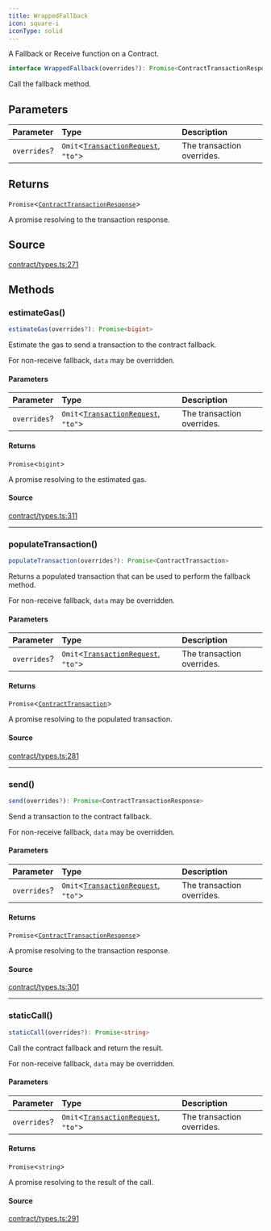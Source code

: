```yaml
---
title: WrappedFallback
icon: square-i
iconType: solid
---
```


A Fallback or Receive function on a Contract.

```ts
interface WrappedFallback(overrides?): Promise<ContractTransactionResponse>
```

Call the fallback method.

## Parameters

| Parameter | Type | Description |
| :------ | :------ | :------ |
| `overrides`? | `Omit`\<[`TransactionRequest`](/sdk/content/type-aliases/TransactionRequest), `"to"`\> | The transaction overrides. |

## Returns

`Promise`\<[`ContractTransactionResponse`](/sdk/content/classes/ContractTransactionResponse)\>

A promise resolving to the transaction response.

## Source

[contract/types.ts:271](https://github.com/dominant-strategies/quais.js/blob/34dd1c3fe474205b813976f3c7b5590c86d3fcd2/src/contract/types.ts#L271)

## Methods

### estimateGas()

```ts
estimateGas(overrides?): Promise<bigint>
```

Estimate the gas to send a transaction to the contract fallback.

For non-receive fallback, `data` may be overridden.

#### Parameters

| Parameter | Type | Description |
| :------ | :------ | :------ |
| `overrides`? | `Omit`\<[`TransactionRequest`](/sdk/content/type-aliases/TransactionRequest), `"to"`\> | The transaction overrides. |

#### Returns

`Promise`\<`bigint`\>

A promise resolving to the estimated gas.

#### Source

[contract/types.ts:311](https://github.com/dominant-strategies/quais.js/blob/34dd1c3fe474205b813976f3c7b5590c86d3fcd2/src/contract/types.ts#L311)

***

### populateTransaction()

```ts
populateTransaction(overrides?): Promise<ContractTransaction>
```

Returns a populated transaction that can be used to perform the fallback method.

For non-receive fallback, `data` may be overridden.

#### Parameters

| Parameter | Type | Description |
| :------ | :------ | :------ |
| `overrides`? | `Omit`\<[`TransactionRequest`](/sdk/content/type-aliases/TransactionRequest), `"to"`\> | The transaction overrides. |

#### Returns

`Promise`\<[`ContractTransaction`](/sdk/content/interfaces/ContractTransaction)\>

A promise resolving to the populated transaction.

#### Source

[contract/types.ts:281](https://github.com/dominant-strategies/quais.js/blob/34dd1c3fe474205b813976f3c7b5590c86d3fcd2/src/contract/types.ts#L281)

***

### send()

```ts
send(overrides?): Promise<ContractTransactionResponse>
```

Send a transaction to the contract fallback.

For non-receive fallback, `data` may be overridden.

#### Parameters

| Parameter | Type | Description |
| :------ | :------ | :------ |
| `overrides`? | `Omit`\<[`TransactionRequest`](/sdk/content/type-aliases/TransactionRequest), `"to"`\> | The transaction overrides. |

#### Returns

`Promise`\<[`ContractTransactionResponse`](/sdk/content/classes/ContractTransactionResponse)\>

A promise resolving to the transaction response.

#### Source

[contract/types.ts:301](https://github.com/dominant-strategies/quais.js/blob/34dd1c3fe474205b813976f3c7b5590c86d3fcd2/src/contract/types.ts#L301)

***

### staticCall()

```ts
staticCall(overrides?): Promise<string>
```

Call the contract fallback and return the result.

For non-receive fallback, `data` may be overridden.

#### Parameters

| Parameter | Type | Description |
| :------ | :------ | :------ |
| `overrides`? | `Omit`\<[`TransactionRequest`](/sdk/content/type-aliases/TransactionRequest), `"to"`\> | The transaction overrides. |

#### Returns

`Promise`\<`string`\>

A promise resolving to the result of the call.

#### Source

[contract/types.ts:291](https://github.com/dominant-strategies/quais.js/blob/34dd1c3fe474205b813976f3c7b5590c86d3fcd2/src/contract/types.ts#L291)
